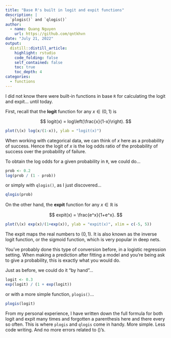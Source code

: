 ```yaml
---
title: "Base R's built in logit and expit functions"
description: |
  `plogis()` and `qlogis()`
author:
  - name: Quang Nguyen
    url: https://github.com/qntkhvn
date: "July 21, 2022"
output:
  distill::distill_article:
    highlight: rstudio
    code_folding: false
    self_contained: false
    toc: true
    toc_depth: 4
categories:
  - functions
---
```


I did not know there were built-in functions in base `R` for calculating the logit and expit... until today.

First, recall that the **logit** function for any $x \in (0,1)$ is

$$
logit(x) = log\left(\frac{x}{1-x}\right). 
$$
```r
plot(\(x) log(x/(1-x)), ylab = "logit(x)")
```

When working with categorical data, we can think of $x$ here as a probability of success. Hence the logit of $x$ is the log odds ratio of the probability of success over the probability of failure.

To obtain the log odds for a given probability in `R`, we could do...

```r
prob <- 0.2
log(prob / (1 - prob))
```

or simply with `qlogis()`, as I just discovered...

```r
qlogis(prob)
```

On the other hand, the **expit** function for any $x \in \mathbb{R}$ is

$$
expit(x) = \frac{e^x}{1+e^x}.
$$
```r
plot(\(x) exp(x)/(1+exp(x)), ylab = "expit(x)", xlim = c(-5, 5))
```

The expit maps the real numbers to $(0, 1)$. It is also known as the inverse logit function, or the sigmoid function, which is very popular in deep nets.

You've probably done this type of conversion before, in a logistic regression setting. When making a prediction after fitting a model and you're being ask to give a probability, this is exactly what you would do. 

Just as before, we could do it "by hand"...

```r
logit <- 0.3
exp(logit) / (1 + exp(logit))
```

or with a more simple function, `plogis()`...

```r
plogis(logit)
```

From my personal experience, I have written down the full formula for both logit and expit many times and forgotten a parenthesis here and there every so often. This is where `plogis` and `qlogis` come in handy. More simple. Less code writing. And no more errors related to ()'s.
